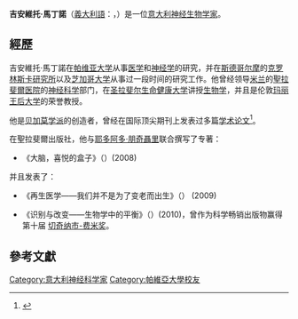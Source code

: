 {{noteTA
|G1=Country
}}
'''吉安維托·馬丁諾'''（[[義大利語|義大利語]]：{{lang|it|Gianvito Martino}}，{{bd|1962年|8月9日}}）是一位[[意大利|意大利]][[神经生物学家|神经生物学家]]。

== 經歷 ==
吉安維托·馬丁諾在[[帕维亚大学|帕维亚大学]]从事[[医学|医学]]和[[神经学|神经学]]的研究，并在[[斯德哥尔摩|斯德哥尔摩]]的[[克罗林斯卡研究所|克罗林斯卡研究所]]以及[[芝加哥大学|芝加哥大学]]从事过一段时间的研究工作。他曾经领导[[米兰|米兰]]的[[聖拉斐爾医院|聖拉斐爾医院]]的[[神经科学|神经科学]]部门，在[[圣拉斐尔生命健康大学|圣拉斐尔生命健康大学]]讲授[[生物学|生物学]]，并且是伦敦[[玛丽王后大学|玛丽王后大学]]的荣誉教授。 

他是[[贝加莫学派|贝加莫学派]]的创造者，曾经在国际顶尖期刊上发表过多篇[[学术论文|学术论文]]<ref>{{Cite web |url=http://www.ncbi.nlm.nih.gov/pubmed?term=martino%20gianvito |title=存档副本 |access-date=2011-08-12 |archive-date=2016-04-15 |archive-url=https://web.archive.org/web/20160415230921/http://www.ncbi.nlm.nih.gov/pubmed?term=martino%20gianvito |dead-url=no }}</ref>。 

在聖拉斐爾出版社，他与[[耶多阿多·朋奇聶里|耶多阿多·朋奇聶里]]联合撰写了专著： 

*《大脑，喜悦的盒子》（''{{lang|it|Il cervello. La scatola delle meraviglie}}''）(2008)

并且发表了： 

*《再生医学——我们并不是为了变老而出生》（''{{lang|it|La medicina che rigenera. Non siamo nati per invecchiare}}''） (2009) 

*《识别与改变——生物学中的平衡》（''{{lang|it|Identità e Mutamento. La biologia in bilico}}''）(2010)，曾作为科学畅销出版物赢得第十届 [[切奇纳市-费米奖|切奇纳市-费米奖]]。

== 參考文獻 ==
{{reflist}}

[[Category:意大利神经科学家|Category:意大利神经科学家]]
[[Category:帕維亞大學校友|Category:帕維亞大學校友]]
